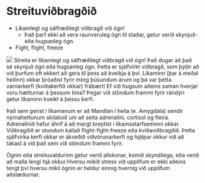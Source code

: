 # Streituviðbragðið

- Líkamlegt og sálfræðilegt viðbragð við ógn!
  - Það þarf ekki að vera raunveruleg ógn til staðar, getur verið skynjuð- eða hugsanleg ógn.
- Fight, flight, freeze

![](/images/unit/stressresponse.png) Streita er líkamlegt og sálfræðilegt viðbragð við ógn! Það dugar að það sé skynjuð ógn eða hugsanleg ógn. Þetta er sjálfvirkt viðbragð, sem þýðir að við þurfum oft ekkert að gera til þess að kveikja á því. Líkaminn (þar á meðal heilinn) okkar þróaðist fyrir mörg þúsundum árum og þá var þetta varnarkerfi (kvíðakerfið okkar) frábært! Ef við hugsum aðeins saman hverjar voru hætturnar á þessum tíma?
Þegar við stöndum frammi fyrir rándýri getur líkaminn kveikt á þessu kerfi.

Það sem gerist í líkamanum er að Mandlan í heila (e. Amygdala) sendir nýrnahettunum skilaboð um að seita adrenalíni, cortisol og fleira. Adrenalínið hefur áhrif á að margt breytist í líkamsstarfseminni okkar. Viðbragðið er stundum kallað flight-fight-freeze eða kvíðaviðbragðið. Þetta sjálfvirka kerfi okkar er ákveðið viðvörunarkerfi og hjálpar okkur við að takast á við það sem við stöndum frammi fyrir.

Ógnin eða streituvaldurinn getur verið allskonar, komið skyndilega, eða verið að malla lengi hjá okkur.Hversu mikið stress við upplifum er ekki aðeins tengt því hversu mikil ógnin er heldur einnig hvernig við upplifum aðstæðurnar.
